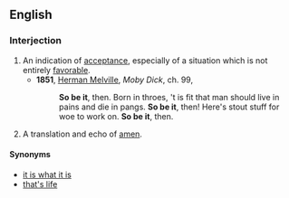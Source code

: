 ==English==

===Interjection===
{{en-intj|pos=[[so]] [[be]] [[it]]}}

# An indication of [[acceptance]], especially of a situation which is not entirely [[favorable]].
#*'''1851''', [[w:Herman Melville|Herman Melville]], ''Moby Dick'', ch. 99,
#*:'''So be it''', then. Born in throes, 't is fit that man should live in pains and die in pangs. '''So be it''', then! Here's stout stuff for woe to work on. '''So be it''', then. 
# {{rfv-sense}} A translation and echo of [[amen]].

====Synonyms====
* [[it is what it is]]
* [[that's life]]